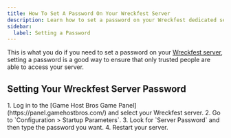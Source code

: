 ```yaml
---
title: How To Set A Password On Your Wreckfest Server
description: Learn how to set a password on your Wreckfest dedicated server.
sidebar:
  label: Setting a Password
---
```


This is what you do if you need to set a password on your [Wreckfest server](https://www.gamehostbros.com/wreckfest-server-hosting/), setting a password is a good way to ensure that only trusted people are able to access your server.

## Setting Your Wreckfest Server Password

<Steps>
1. Log in to the [Game Host Bros Game Panel](https://panel.gamehostbros.com/) and select your Wreckfest server.
2. Go to `Configuration > Startup Parameters`.
3. Look for `Server Password` and then type the password you want.
4. Restart your server.
</Steps>